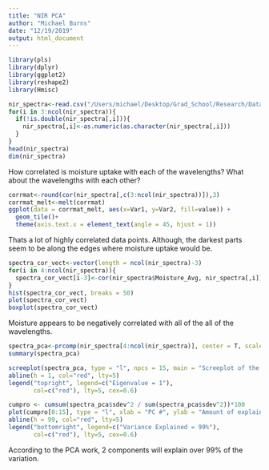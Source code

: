 ```yaml
---
title: "NIR PCA"
author: "Michael Burns"
date: "12/19/2019"
output: html_document
---
```


```r
library(pls)
library(dplyr)
library(ggplot2)
library(reshape2)
library(Hmisc)
```

```r
nir_spectra<-read.csv("/Users/michael/Desktop/Grad_School/Research/Datasets/Machine Learning/Spectra_Data/spectra_train_set.csv", check.names = F)
for(i in 3:ncol(nir_spectra)){
  if(!is.double(nir_spectra[,i])){
    nir_spectra[,i]<-as.numeric(as.character(nir_spectra[,i]))
  }
}
head(nir_spectra)
dim(nir_spectra)
```

How correlated is moisture uptake with each of the wavelengths?  What about the wavelengths with each other?
```r
corrmat<-round(cor(nir_spectra[,c(3:ncol(nir_spectra))]),3)
corrmat_melt<-melt(corrmat)
ggplot(data = corrmat_melt, aes(x=Var1, y=Var2, fill=value)) + 
  geom_tile()+
  theme(axis.text.x = element_text(angle = 45, hjust = 1))
```
 Thats a lot of highly correlated data points. Although, the darkest parts seem to be along the edges where moisture uptake would be.
 
```r
spectra_cor_vect<-vector(length = ncol(nir_spectra)-3)
for(i in 4:ncol(nir_spectra)){
  spectra_cor_vect[i-3]<-cor(nir_spectra$Moisture_Avg, nir_spectra[,i])
}
hist(spectra_cor_vect, breaks = 50)
plot(spectra_cor_vect)
boxplot(spectra_cor_vect)
```
Moisture appears to be negatively correlated with all of the all of the wavelengths.

```r
spectra_pca<-prcomp(nir_spectra[4:ncol(nir_spectra)], center = T, scale. = T)
summary(spectra_pca)
```

```r
screeplot(spectra_pca, type = "l", npcs = 15, main = "Screeplot of the first 10 PCs")
abline(h = 1, col="red", lty=5)
legend("topright", legend=c("Eigenvalue = 1"),
       col=c("red"), lty=5, cex=0.6)

cumpro <- cumsum(spectra_pca$sdev^2 / sum(spectra_pca$sdev^2))*100
plot(cumpro[0:15], type = "l", xlab = "PC #", ylab = "Amount of explained variance", main = "Cumulative variance plot")
abline(h = 99, col="red", lty=5)
legend("bottomright", legend=c("Variance Explained = 99%"),
       col=c("red"), lty=5, cex=0.6)
```

According to the PCA work, 2 components will explain over 99% of the variation.


